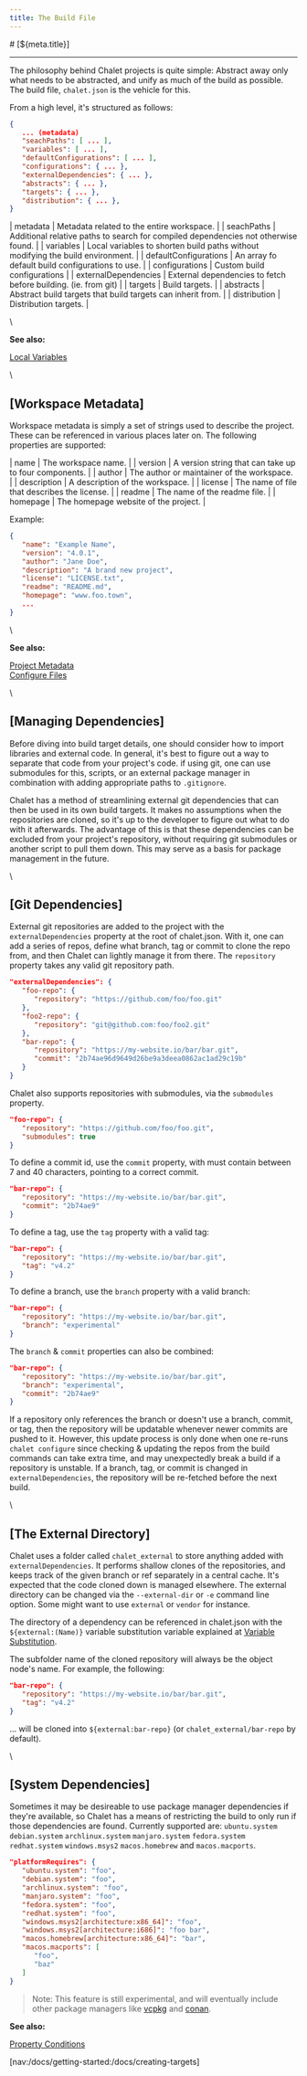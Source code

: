 ```yaml
---
title: The Build File
---
```


<PageCategory id="docs" />
# [${meta.title}]

---

The philosophy behind Chalet projects is quite simple: Abstract away only what needs to be abstracted, and unify as much of the build as possible. The build file, `chalet.json` is the vehicle for this. 

From a high level, it's structured as follows:

```json
{
   ... (metadata)
   "seachPaths": [ ... ],
   "variables": [ ... ],
   "defaultConfigurations": [ ... ],
   "configurations": { ... },
   "externalDependencies": { ... },
   "abstracts": { ... },
   "targets": { ... },
   "distribution": { ... },
}
```

| metadata | Metadata related to the entire workspace. |
| seachPaths | Additional relative paths to search for compiled dependencies not otherwise found. |
| variables | Local variables to shorten build paths without modifying the build environment. |
| defaultConfigurations | An array fo default build configurations to use. |
| configurations | Custom build configurations |
| externalDependencies | External dependencies to fetch before building. (ie. from git) |
| targets | Build targets. |
| abstracts | Abstract build targets that build targets can inherit from. |
| distribution | Distribution targets. |

\

**See also:**

[Local Variables](/docs/creating-targets?id=local-variables)

\\

## [Workspace Metadata]

Workspace metadata is simply a set of strings used to describe the project. These can be referenced in various places later on. The following properties are supported:

| name | The workspace name. |
| version | A version string that can take up to four components. |
| author | The author or maintainer of the workspace. |
| description | A description of the workspace. |
| license | The name of file that describes the license. |
| readme | The name of the readme file. |
| homepage | The homepage website of the project. |

Example:

```json
{
   "name": "Example Name",
   "version": "4.0.1",
   "author": "Jane Doe",
   "description": "A brand new project",
   "license": "LICENSE.txt",
   "readme": "README.md",
   "homepage": "www.foo.town",
   ...
}
```

\

**See also:**

[Project Metadata](/docs/creating-targets?id=project-metadata)  
[Configure Files](/docs/creating-targets?id=configure-files)

\\

## [Managing Dependencies]

Before diving into build target details, one should consider how to import libraries and external code. In general, it's best to figure out a way to separate that code from your project's code. if using git, one can use submodules for this, scripts, or an external package manager in combination with adding appropriate paths to `.gitignore`.

Chalet has a method of streamlining external git dependencies that can then be used in its own build targets. It makes no assumptions when the repositories are cloned, so it's up to the developer to figure out what to do with it afterwards. The advantage of this is that these dependencies can be excluded from your project's repository, without requiring git submodules or another script to pull them down. This may serve as a basis for package management in the future.

\\

## [Git Dependencies]

External git repositories are added to the project with the `externalDependencies` property at the root of chalet.json. With it, one can add a series of repos, define what branch, tag or commit to clone the repo from, and then Chalet can lightly manage it from there. The `repository` property takes any valid git repository path.

```json
"externalDependencies": {
   "foo-repo": {
      "repository": "https://github.com/foo/foo.git"
   },
   "foo2-repo": {
      "repository": "git@github.com:foo/foo2.git"
   },
   "bar-repo": {
      "repository": "https://my-website.io/bar/bar.git",
      "commit": "2b74ae96d9649d26be9a3deea0862ac1ad29c19b"
   }
}
```

Chalet also supports repositories with submodules, via the `submodules` property.

```json
"foo-repo": {
   "repository": "https://github.com/foo/foo.git",
   "submodules": true
}
```

To define a commit id, use the `commit` property, with must contain between 7 and 40 characters, pointing to a correct commit.

```json
"bar-repo": {
   "repository": "https://my-website.io/bar/bar.git",
   "commit": "2b74ae9"
}
```

To define a tag, use the `tag` property with a valid tag:

```json
"bar-repo": {
   "repository": "https://my-website.io/bar/bar.git",
   "tag": "v4.2"
}
```

To define a branch, use the `branch` property with a valid branch:

```json
"bar-repo": {
   "repository": "https://my-website.io/bar/bar.git",
   "branch": "experimental"
}
```

The `branch` & `commit` properties can also be combined:

```json
"bar-repo": {
   "repository": "https://my-website.io/bar/bar.git",
   "branch": "experimental",
   "commit": "2b74ae9"
}
```

If a repository only references the branch or doesn't use a branch, commit, or tag, then the repository will be updatable whenever newer commits are pushed to it. However, this update process is only done when one re-runs `chalet configure` since checking & updating the repos from the build commands can take extra time, and may unexpectedly break a build if a repository is unstable. If a branch, tag, or commit is changed in `externalDependencies`, the repository will be re-fetched before the next build.

\\

## [The External Directory]

Chalet uses a folder called `chalet_external` to store anything added with `externalDependencies`. It performs shallow clones of the repositories, and keeps track of the given branch or ref separately in a central cache. It's expected that the code cloned down is managed elsewhere. The external directory can be changed via the `--external-dir` or `-e` command line option. Some might want to use `external` or `vendor` for instance. 

The directory of a dependency can be referenced in chalet.json with the `${external:(Name)}` variable substitution variable explained at [Variable Substitution](/docs/creating-targets?id=variable-substitution).

The subfolder name of the cloned repository will always be the object node's name. For example, the following:

```json
"bar-repo": {
   "repository": "https://my-website.io/bar/bar.git",
   "tag": "v4.2"
}
```

... will be cloned into `${external:bar-repo}` (or `chalet_external/bar-repo` by default).

\\

## [System Dependencies]

Sometimes it may be desireable to use package manager dependencies if they're available, so Chalet has a means of restricting the build to only run if those dependencies are found. Currently supported are: `ubuntu.system` `debian.system` `archlinux.system` `manjaro.system` `fedora.system` `redhat.system` `windows.msys2` `macos.homebrew` and `macos.macports`.


```json
"platformRequires": {
   "ubuntu.system": "foo",
   "debian.system": "foo",
   "archlinux.system": "foo",
   "manjaro.system": "foo",
   "fedora.system": "foo",
   "redhat.system": "foo",
   "windows.msys2[architecture:x86_64]": "foo",
   "windows.msys2[architecture:i686]": "foo bar",
   "macos.homebrew[architecture:x86_64]": "bar",
   "macos.macports": [
      "foo",
      "baz"
   ]
}
```

> Note: This feature is still experimental, and will eventually include other package managers like [vcpkg](https://vcpkg.io/) and [conan](https://conan.io/).

**See also:**

[Property Conditions](/docs/creating-targets?id=property-conditions)

[nav:/docs/getting-started:/docs/creating-targets]

